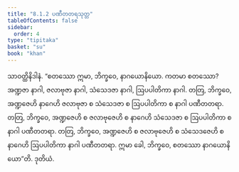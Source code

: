 ```yaml
---
title: "8.1.2 ပဏီတတရသုတ္တ"
tableOfContents: false
sidebar:
  order: 4
type: "tipitaka"
basket: "su"
book: "khan"
---
```



<DynamicBreadcrumb />

<Division number="343" book="khan">

<Paragraph number="1153" book="khan">
သာဝတ္ထိနိဒါနံ. “စတဿော ဣမာ, ဘိက္ခဝေ, နာဂယောနိယော. ကတမာ စတဿော? အဏ္ဍဇာ နာဂါ, ဇလာဗုဇာ နာဂါ, သံသေဒဇာ နာဂါ, ဩပပါတိကာ နာဂါ. တတြ, ဘိက္ခဝေ, အဏ္ဍဇေဟိ နာဂေဟိ ဇလာဗုဇာ စ သံသေဒဇာ စ ဩပပါတိကာ စ နာဂါ ပဏီတတရာ. တတြ, ဘိက္ခဝေ, အဏ္ဍဇေဟိ စ ဇလာဗုဇေဟိ စ နာဂေဟိ သံသေဒဇာ စ ဩပပါတိကာ စ နာဂါ ပဏီတတရာ. တတြ, ဘိက္ခဝေ, အဏ္ဍဇေဟိ စ ဇလာဗုဇေဟိ စ သံသေဒဇေဟိ စ နာဂေဟိ ဩပပါတိကာ နာဂါ ပဏီတတရာ. ဣမာ ခေါ, ဘိက္ခဝေ, စတဿော နာဂယောနိယော”တိ.

</Paragraph>
</Division>

<Paragraph number="1154" type="center" book="khan">
ဒုတိယံ.
</Paragraph>